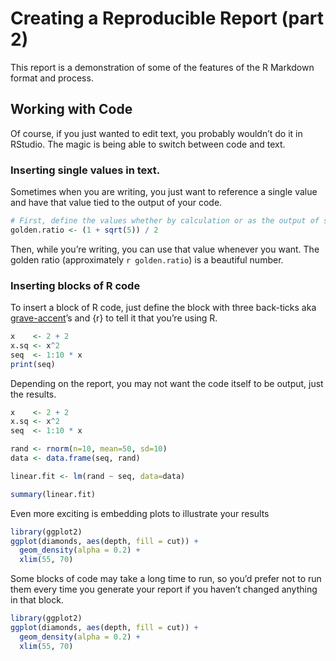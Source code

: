 Creating a Reproducible Report (part 2)
=====================================

This report is a demonstration of some of the features of the R Markdown format and process.

Working with Code
-------------------------------------
Of course, if you just wanted to edit text, you probably wouldn't do it in RStudio. The magic is being able to switch between code and text.

### Inserting single values in text.
Sometimes when you are writing, you just want to reference a single value and have that value tied to the output of your code.  
```r
# First, define the values whether by calculation or as the output of statistical tests, etc
golden.ratio <- (1 + sqrt(5)) / 2
```

Then, while you're writing, you can use that value whenever you want.  The golden ratio (approximately `r golden.ratio`) is a beautiful number.


### Inserting blocks of R code
To insert a block of R code, just define the block with three back-ticks aka [grave-accent](http://en.wikipedia.org/wiki/Grave_accent)'s and {r} to tell it that you're using R.
```r
x    <- 2 + 2
x.sq <- x^2
seq  <- 1:10 * x
print(seq)
```

Depending on the report, you may not want the code itself to be output, just the results.
```r
x    <- 2 + 2
x.sq <- x^2
seq  <- 1:10 * x

rand <- rnorm(n=10, mean=50, sd=10)
data <- data.frame(seq, rand)

linear.fit <- lm(rand ~ seq, data=data)

summary(linear.fit)
```

Even more exciting is embedding plots to illustrate your results
```r
library(ggplot2)
ggplot(diamonds, aes(depth, fill = cut)) +
  geom_density(alpha = 0.2) + 
  xlim(55, 70)
```

Some blocks of code may take a long time to run, so you'd prefer not to run them every time you generate your report if you haven't changed anything in that block.
```r
library(ggplot2)
ggplot(diamonds, aes(depth, fill = cut)) +
  geom_density(alpha = 0.2) + 
  xlim(55, 70)
```

